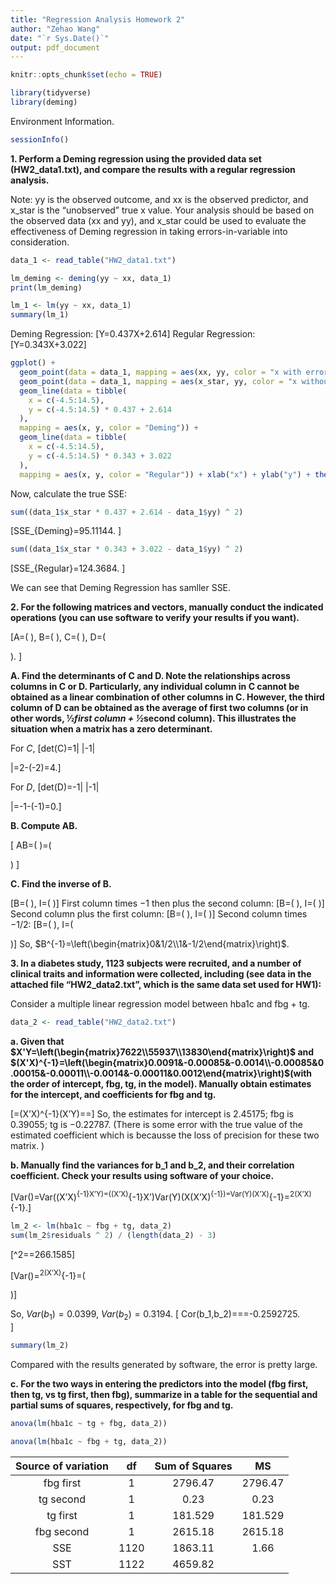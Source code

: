 ```yaml
---
title: "Regression Analysis Homework 2"
author: "Zehao Wang"
date: "`r Sys.Date()`"
output: pdf_document
---
```


```r
knitr::opts_chunk$set(echo = TRUE)
```

```r
library(tidyverse)
library(deming)
```

Environment Information. 

```r
sessionInfo()
```


**1. Perform a Deming regression using the provided data set (HW2_data1.txt), and compare the results with a regular regression analysis. **

Note: yy is the observed outcome, and xx is the observed predictor, and x_star is the “unobserved” true x value. Your analysis should be based on the observed data (xx and yy), and x_star could be used to evaluate the effectiveness of Deming regression in taking errors-in-variable into consideration. 

```r
data_1 <- read_table("HW2_data1.txt")
```

```r
lm_deming <- deming(yy ~ xx, data_1)
print(lm_deming)
```

```r
lm_1 <- lm(yy ~ xx, data_1)
summary(lm_1)
```

Deming Regression: 
\[Y=0.437X+2.614\]
Regular Regression: 
\[Y=0.343X+3.022\]

```r
ggplot() +
  geom_point(data = data_1, mapping = aes(xx, yy, color = "x with error")) +
  geom_point(data = data_1, mapping = aes(x_star, yy, color = "x without error")) +
  geom_line(data = tibble(
    x = c(-4.5:14.5),
    y = c(-4.5:14.5) * 0.437 + 2.614
  ),
  mapping = aes(x, y, color = "Deming")) +
  geom_line(data = tibble(
    x = c(-4.5:14.5),
    y = c(-4.5:14.5) * 0.343 + 3.022
  ),
  mapping = aes(x, y, color = "Regular")) + xlab("x") + ylab("y") + theme_bw()
```

Now, calculate the true SSE: 
```r
sum((data_1$x_star * 0.437 + 2.614 - data_1$yy) ^ 2)
```

\[SSE_{Deming}=95.11144. \]


```r
sum((data_1$x_star * 0.343 + 3.022 - data_1$yy) ^ 2)
```

\[SSE_{Regular}=124.3684.  \]

We can see that Deming Regression has samller SSE. 

**2. For the following matrices and vectors, manually conduct the indicated operations (you can use software to verify your results if you want). **

\[A=\left(\begin{matrix}
1&1\\
2&0\\
3&1
\end{matrix}\right), 
B=\left(\begin{matrix}
1&1\\
2&0
\end{matrix}\right), 
C=\left(\begin{matrix}
1&1&1\\
2&0&1\\
3&1&0
\end{matrix}\right), 
D=\left(\begin{matrix}
1&1&1\\
2&0&1\\
3&1&2
\end{matrix}\right). \]


**A. Find the determinants of C and D. Note the relationships across columns in C or D. Particularly, any individual column in C cannot be obtained as a linear combination of other columns in C. However, the third column of D can be obtained as the average of first two columns (or in other words, ½*first column + ½*second column). This illustrates the situation when a matrix has a zero determinant.**

For $C$, 
\[det(C)=1\cdot\left|\begin{matrix}2&0\\3&1\end{matrix}\right|-1\cdot\left|\begin{matrix}1&1\\3&1\end{matrix}\right|=2-(-2)=4.\]

For $D$, 
\[det(D)=-1\cdot\left|\begin{matrix}2&1\\3&2\end{matrix}\right|-1\cdot\left|\begin{matrix}1&1\\2&1\end{matrix}\right|=-1-(-1)=0.\]

**B. 	Compute AB.**

\[
AB=\left(\begin{matrix}
1+2&1+0\\
2+0&2+0\\
3+2&3+0
\end{matrix}\right)=\left(\begin{matrix}
3&1\\
2&2\\
5&3
\end{matrix}\right)
\]

**C.	Find the inverse of B.**

\[B=\left(\begin{matrix}
1&1\\
2&0
\end{matrix}\right), I=\left(\begin{matrix}
1&0\\
0&1
\end{matrix}\right)\]
First column times $-1$ then plus the second column: 
\[B=\left(\begin{matrix}
1&0\\
2&-2
\end{matrix}\right), I=\left(\begin{matrix}
1&-1\\
0&1
\end{matrix}\right)\]
Second column plus the first column: 
\[B=\left(\begin{matrix}
1&0\\
0&-2
\end{matrix}\right), I=\left(\begin{matrix}
0&-1\\
1&1
\end{matrix}\right)\]
Second column times $-1/2$:
\[B=\left(\begin{matrix}
1&0\\
0&1
\end{matrix}\right), I=\left(\begin{matrix}
0&1/2\\
1&-1/2
\end{matrix}\right)\]
So, $B^{-1}=\left(\begin{matrix}0&1/2\\1&-1/2\end{matrix}\right)$. 

**3. In a diabetes study, 1123 subjects were recruited, and a number of clinical traits and information were collected, including (see data in the attached file “HW2_data2.txt”, which is the same data set used for HW1):**

Consider a multiple linear regression model between hba1c and fbg + tg. 

```r
data_2 <- read_table("HW2_data2.txt")
```

**a. Given that $X'Y=\left(\begin{matrix}7622\\55937\\13830\end{matrix}\right)$  and $(X'X)^{-1}=\left(\begin{matrix}0.0091&-0.00085&-0.0014\\-0.00085&0.00015&-0.00011\\-0.0014&-0.00011&0.0012\end{matrix}\right)$(with the order of intercept, fbg, tg, in the model). Manually obtain estimates for the intercept, and coefficients for fbg and tg. **

\[\hat{\beta}=(X'X)^{-1}(X'Y)=\left[\begin{matrix}
0.0091\times7622-0.00085\times55937-0.0014\times13830\\
-0.00085\times7622+0.00015\times55937-0.00011\times13830\\
-0.0014\times7622-0.00011\times55937+0.0012\times13830
\end{matrix}\right]=\left[\begin{matrix}
2.45175\\
0.39055\\
-0.22787
\end{matrix}\right]\]
So, the estimates for intercept is $2.45175$; fbg is $0.39055$; tg is $-0.22787$. (There is some error with the true value of the estimated coefficient which is becausse the loss of precision for these two matrix. )

**b. Manually find the variances for b_1 and b_2, and their correlation coefficient. Check your results using software of your choice. **

\[Var(\hat{\beta})=Var((X'X)^{-1}X'Y)=((X'X)^{-1}X')Var(Y)(X(X'X)^{-1})=Var(Y)(X'X)^{-1}=\sigma^2(X'X)^{-1}.\]

```r
lm_2 <- lm(hba1c ~ fbg + tg, data_2)
sum(lm_2$residuals ^ 2) / (length(data_2) - 3)
```


\[\hat{\sigma}^2=\frac{SSE}{n-2}=266.1585\]

\[Var(\hat{\beta})=\sigma^2(X'X)^{-1}=\left(\begin{matrix}
2.4220424& -0.22623472& -0.37262190\\
-0.2262347&  0.03992377& -0.02927744\\
-0.3726219& -0.02927744&  0.31939020\end{matrix}\right)\]

So, $Var(b_1)=0.0399$, $Var(b_2)=0.3194$. 
\[
Cor(b_1,b_2)=\frac{Cov(b_1,b_2)}{\sigma_1\sigma_2}=\frac{-0.02927744}{\sqrt{0.03992377}\sqrt{0.31939020}}=-0.2592725.  
\]

```r
summary(lm_2)
```

Compared with the results generated by software, the error is pretty large. 

**c. For the two ways in entering the predictors into the model (fbg first, then tg, vs tg first, then fbg), summarize in a table for the sequential and partial sums of squares, respectively, for fbg and tg. **

```r
anova(lm(hba1c ~ tg + fbg, data_2))
```

```r
anova(lm(hba1c ~ fbg + tg, data_2))
```

| Source of variation 	| df 	| Sum of Squares 	| MS 	|
|:---:	|:---:	|:---:	|:---:	|
| fbg first 	| 1 	| 2796.47 	| 2796.47 	|
| tg second 	| 1 	| 0.23 	| 0.23 	|
| tg first 	  | 1 	| 181.529 	| 181.529 	|
| fbg second 	| 1 	| 2615.18 	| 2615.18 	|
| SSE 	| 1120 	| 1863.11 	| 1.66 	|
| SST 	| 1122 	| 4659.82 	|  	|


